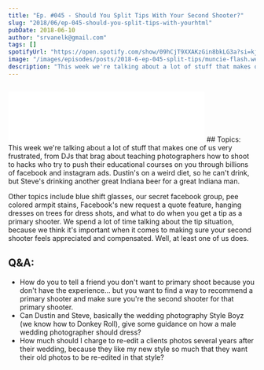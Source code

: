 ```yaml
---
title: "Ep. #045 - Should You Split Tips With Your Second Shooter?"
slug: "2018/06/ep-045-should-you-split-tips-with-yourhtml"
pubDate: 2018-06-10
author: "srvanelk@gmail.com"
tags: []
spotifyUrl: "https://open.spotify.com/show/09hCjT9XXAKzGin8bkLG3a?si=kjRZvQ1JTb6Ov3HVzSSlWA"
image: "/images/episodes/posts/2018-6-ep-045-split-tips/muncie-flash.webp"
description: "This week we're talking about a lot of stuff that makes one of us very frustrated, from DJs that brag about teaching photographers how to shoot to hacks who try to push their educational courses on you through billions of facebook and instagram ads. Dustin's on a weird diet, so he can't drink, but Steve's drinking another great Indiana beer for a great Indiana man."
---
```


<figure>
  <img src="/images/episodes/posts/2018-6-ep-045-split-tips/muncie-flash.webp" alt="" />
</figure>
<iframe
  class="embedly-embed"
  src="//cdn.embedly.com/widgets/media.html?src=https%3A%2F%2Fanchor.fm%2Fweddingphotohangover%2Fembed%2Fepisodes%2FEp--045---Should-You-Split-Tips-With-Your-Second-Shooter-e1rigp&url=https%3A%2F%2Fanchor.fm%2Fweddingphotohangover%2Fepisodes%2FEp--045---Should-You-Split-Tips-With-Your-Second-Shooter-e1rigp&key=61d05c9d54e8455ea7a9677c366be814&type=text%2Fhtml&schema=anchor&wmode=opaque"
  width="400"
  height="102"
  scrolling="no"
  frameborder="0"
  allow="autoplay; fullscreen"
  allowfullscreen="true"
></iframe>
## Topics:
This week we're talking about a lot of stuff that makes one of us very frustrated, from DJs that brag about teaching photographers how to shoot to hacks who try to push their educational courses on you through billions of facebook and instagram ads. Dustin's on a weird diet, so he can't drink, but Steve's drinking another great Indiana beer for a great Indiana man.

Other topics include blue shift glasses, our secret facebook group, pee colored armpit stains, Facebook's new request a quote feature, hanging dresses on trees for dress shots, and what to do when you get a tip as a primary shooter. We spend a lot of time talking about the tip situation, because we think it's important when it comes to making sure your second shooter feels appreciated and compensated. Well, at least one of us does.

## Q&A:
- How do you to tell a friend you don't want to primary shoot because you don't have the experience... but you want to find a way to recommend a primary shooter and make sure you're the second shooter for that primary shooter.
- Can Dustin and Steve, basically the wedding photography Style Boyz (we know how to Donkey Roll), give some guidance on how a male wedding photographer should dress?
- How much should I charge to re-edit a clients photos several years after their wedding, because they like my new style so much that they want their old photos to be re-edited in that style?